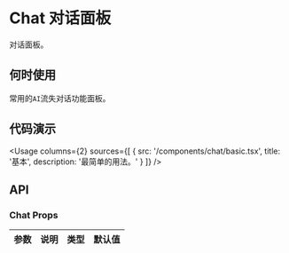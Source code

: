 
# Chat 对话面板

对话面板。

## 何时使用

常用的`AI`流失对话功能面板。

## 代码演示

<Usage
  columns={2}
  sources={[
    {
      src: '/components/chat/basic.tsx',
      title: '基本',
      description: '最简单的用法。'
    }
  ]}
/>

## API

### Chat Props

| 参数 | 说明 | 类型 | 默认值 |
| ---- | ---- | ---- | ------ |
